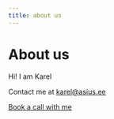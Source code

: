 ```yaml
---
title: about us
---
```


# About us

Hi! I am Karel

Contact me at [karel@asius.ee](mailto:asius@asius.ee)

[Book a call with me](/calendly)
